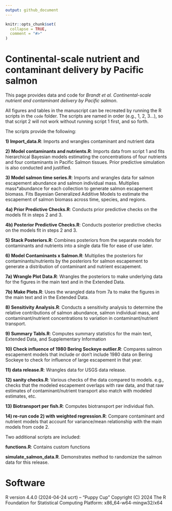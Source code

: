 ```yaml
---
output: github_document
---
```


<!-- README.md is generated from README.Rmd. Please edit that file -->

```r
knitr::opts_chunk$set(
  collapse = TRUE,
  comment = "#>"
)
```


# Continental-scale nutrient and contaminant delivery by Pacific salmon

This page provides data and code for *Brandt et al. Continental-scale nutrient and contaminant delivery by Pacific salmon*.

All figures and tables in the manuscript can be recreated by running the
R scripts in the `code` folder. The scripts are named in order (e.g., 1,
2, 3…), so that script 2 will not work without running script 1 first,
and so forth.

The scripts provide the following:

**1) Import_data.R**: Imports and wrangles contaminant and nutrient data

**2)** **Model contaminants and nutrients.R**: Imports data from script
1 and fits hierarchical Bayesian models estimating the concentrations of
four nutrients and four contaminants in Pacific Salmon tissues. Prior
predictive simulation is also conducted and justified.

**3) Model salmon time series.R**: Imports and wrangles data for salmon
escapement abundance and salmon individual mass. Multiplies
mass\*abundance for each collection to generate salmon escapement
biomass. Fits Bayesian Generalized Additive Models to estimate the
escapement of salmon biomass across time, species, and regions. 

**4a) Prior Predictive Checks.R**: Conducts prior predictive
checks on the models fit in steps 2 and 3.

**4b) Posterior Predictive Checks.R**: Conducts posterior predictive
checks on the models fit in steps 2 and 3.

**5) Stack Posteriors.R**: Combines posteriors from the separate models
for contaminants and nutrients into a single data file for ease of use
later.

**6) Model Contaminants x Salmon.R**: Multiplies the posteriors for
contaminants/nutrients by the posteriors for salmon escapement to
generate a distribution of contaminant and nutrient escapement.

**7a) Wrangle Plot Data.R**: Wrangles the posteriors to make underlying data for the figures in the main text and in the Extended Data.

**7b) Make Plots.R**: Uses the wrangled data from 7a to make the figures in the main text and in the Extended Data.

**8) Sensitivity Analysis.R**: Conducts a sensitivity analysis to
determine the relative contributions of salmon abundance, salmon
individual mass, and contaminant/nutrient concentrations to variation in
contaminant/nutrient transport.

**9) Summary Tabls.R**: Computes summary statistics for the main text,
Extended Data, and Supplementary Information

**10) Check influence of 1980 Bering Sockeye outlier.R**: Compares
salmon escapement models that include or don’t include 1980 data on
Bering Sockeye to check for influence of large escapement in that year.

**11) data release.R**: Wrangles data for USGS data release.

**12) sanity checks.R**: Various checks of the data compared to models.
e.g., checks that the modeled escapement overlaps with raw data, and
that raw estimates of contaminant/nutrient transport also match with
modeled estimates, etc.

**13) Biotransport per fish.R**: Computes biotransport per individual
fish.

**14) re-run code 2) with weighted regression.R**: Compare contaminant and nutrient models that account for variance/mean relationship with the main models from code 2.

Two additional scripts are included:

**functions.R**: Contains custom functions

**simulate_salmon_data.R**. Demonstrates method to randomize the salmon
data for this release.

# Software
R version 4.4.0 (2024-04-24 ucrt) -- "Puppy Cup"
Copyright (C) 2024 The R Foundation for Statistical Computing
Platform: x86_64-w64-mingw32/x64
